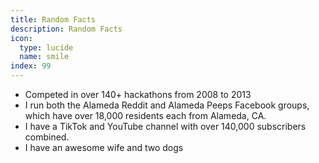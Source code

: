 ```yaml
---
title: Random Facts
description: Random Facts
icon:
  type: lucide
  name: smile
index: 99
---
```

*   Competed in over 140+ hackathons from 2008 to 2013
*   I run both the Alameda Reddit and Alameda Peeps Facebook groups, which have over 18,000 residents each from Alameda, CA.
*   I have a TikTok and YouTube channel with over 140,000 subscribers combined.
*   I have an awesome wife and two dogs
